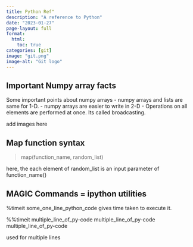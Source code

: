 ```yaml
---
title: Python Ref"
description: "A reference to Python"
date: "2023-01-27"
page-layout: full
format:
  html:
    toc: true
categories: [git] 
image: "git.png"
image-alt: "Git logo"
---
```


## Important Numpy array facts

Some important points about numpy arrays
- numpy arrays and lists are same for 1-D.
- numpy arrays are easier to write in 2-D
- Operations on all elements are performed at once. Its called broadcasting.

add images here

## Map function syntax

> map(function_name, random_list)

here, the each element of random_list is an input parameter of function_name()

## MAGIC Commands = ipython utilities

%timeit some_one_line_python_code
gives time taken to execute it. 

%%timeit
multiple_line_of_py-code
multiple_line_of_py-code
multiple_line_of_py-code

used for multiple lines